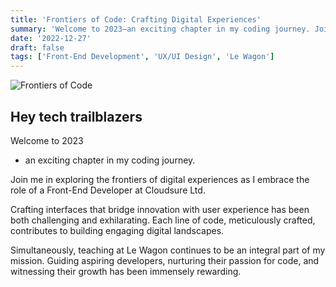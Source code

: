 ```yaml
---
title: 'Frontiers of Code: Crafting Digital Experiences'
summary: 'Welcome to 2023—an exciting chapter in my coding journey. Join me in exploring the frontiers of digital experiences as I embrace the role of a Front-End Developer at Cloudsure Ltd.'
date: '2022-12-27'
draft: false
tags: ['Front-End Development', 'UX/UI Design', 'Le Wagon']
---
```

![Frontiers of Code](https://images.unsplash.com/photo-1573164574230-db1d5e960238?q=80&w=2069&auto=format&fit=crop&ixlib=rb-4.0.3&ixid=M3wxMjA3fDB8MHxwaG90by1wYWdlfHx8fGVufDB8fHx8fA%3D%3D)
## Hey tech trailblazers   

Welcome to 2023
* an exciting chapter in my coding journey. 
 
Join me in exploring the frontiers of digital experiences as I embrace the role of a Front-End Developer at Cloudsure Ltd.

Crafting interfaces that bridge innovation with user experience has been both challenging and exhilarating. Each line of code, meticulously crafted, contributes to building engaging digital landscapes.

Simultaneously, teaching at Le Wagon continues to be an integral part of my mission. Guiding aspiring developers, nurturing their passion for code, and witnessing their growth has been immensely rewarding.

